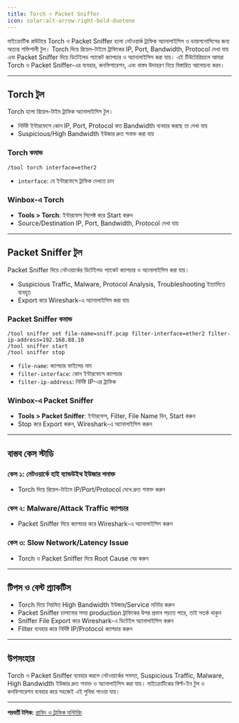 ```yaml
---
title: Torch ও Packet Sniffer
icon: solar:alt-arrow-right-bold-duotone
---
```


মাইক্রোটিক রাউটারে Torch ও Packet Sniffer হলো নেটওয়ার্ক ট্রাফিক অ্যানালাইসিস ও ডায়াগনোসিসের জন্য অত্যন্ত শক্তিশালী টুল। Torch দিয়ে রিয়েল-টাইমে ট্রাফিকের IP, Port, Bandwidth, Protocol দেখা যায় এবং Packet Sniffer দিয়ে ডিটেইলড প্যাকেট ক্যাপচার ও অ্যানালাইসিস করা যায়। এই টিউটোরিয়ালে আমরা Torch ও Packet Sniffer-এর ব্যবহার, কনফিগারেশন, এবং বাস্তব উদাহরণ নিয়ে বিস্তারিত আলোচনা করব।

---

## Torch টুল

Torch হলো রিয়েল-টাইম ট্রাফিক অ্যানালাইসিস টুল।
- নির্দিষ্ট ইন্টারফেসে কোন IP, Port, Protocol কত Bandwidth ব্যবহার করছে তা দেখা যায়
- Suspicious/High Bandwidth ইউজার দ্রুত শনাক্ত করা যায়

### Torch কমান্ড
```shell
/tool torch interface=ether2
```
- `interface`: যে ইন্টারফেসে ট্রাফিক দেখতে চান

### Winbox-এ Torch
- **Tools > Torch**: ইন্টারফেস সিলেক্ট করে Start করুন
- Source/Destination IP, Port, Bandwidth, Protocol দেখা যায়

---

## Packet Sniffer টুল

Packet Sniffer দিয়ে নেটওয়ার্কের ডিটেইলড প্যাকেট ক্যাপচার ও অ্যানালাইসিস করা যায়।
- Suspicious Traffic, Malware, Protocol Analysis, Troubleshooting ইত্যাদিতে ব্যবহৃত
- Export করে Wireshark-এ অ্যানালাইসিস করা যায়

### Packet Sniffer কমান্ড
```shell
/tool sniffer set file-name=sniff.pcap filter-interface=ether2 filter-ip-address=192.168.88.10
/tool sniffer start
/tool sniffer stop
```
- `file-name`: ক্যাপচার ফাইলের নাম
- `filter-interface`: কোন ইন্টারফেসে ক্যাপচার
- `filter-ip-address`: নির্দিষ্ট IP-এর ট্রাফিক

### Winbox-এ Packet Sniffer
- **Tools > Packet Sniffer**: ইন্টারফেস, Filter, File Name দিন, Start করুন
- Stop করে Export করুন, Wireshark-এ অ্যানালাইসিস করুন

---

## বাস্তব কেস স্টাডি

### কেস ১: নেটওয়ার্কে হাই ব্যান্ডউইথ ইউজার শনাক্ত
- Torch দিয়ে রিয়েল-টাইমে IP/Port/Protocol দেখে দ্রুত শনাক্ত করুন

### কেস ২: Malware/Attack Traffic ক্যাপচার
- Packet Sniffer দিয়ে ক্যাপচার করে Wireshark-এ অ্যানালাইসিস করুন

### কেস ৩: Slow Network/Latency Issue
- Torch ও Packet Sniffer দিয়ে Root Cause বের করুন

---

## টিপস ও বেস্ট প্র্যাকটিস
- Torch দিয়ে নিয়মিত High Bandwidth ইউজার/Service মনিটর করুন
- Packet Sniffer চালানোর সময় production ট্রাফিকের উপর প্রভাব পড়তে পারে, তাই সতর্ক থাকুন
- Sniffer File Export করে Wireshark-এ ডিটেইল অ্যানালাইসিস করুন
- Filter ব্যবহার করে নির্দিষ্ট IP/Protocol ক্যাপচার করুন

---

## উপসংহার

Torch ও Packet Sniffer ব্যবহার করলে নেটওয়ার্কের সমস্যা, Suspicious Traffic, Malware, High Bandwidth ইউজার দ্রুত শনাক্ত ও অ্যানালাইসিস করা যায়। মাইক্রোটিকের বিল্ট-ইন টুল ও কনফিগারেশন ব্যবহার করে সহজেই এই সুবিধা পাওয়া যায়।

---

**পরবর্তী টপিক:** [গ্রাফিং ও ট্রাফিক মনিটরিং](/mikrotik/graphing)
